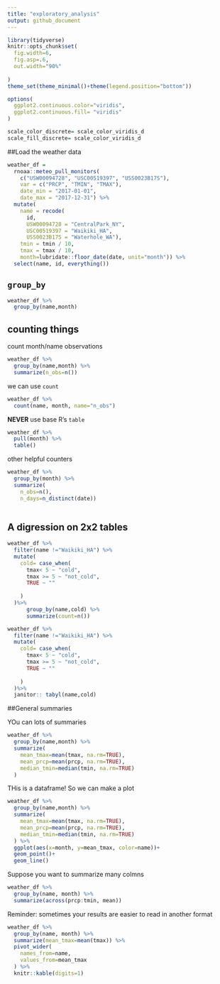 ```yaml
---
title: "exploratory_analysis"
output: github_document
---
```


```r

library(tidyverse)
knitr::opts_chunk$set(
  fig.width=6,
  fig.asp=.6,
  out.width="90%"
  
) 
theme_set(theme_minimal()+theme(legend.position="bottom"))

options(
  ggplot2.continuous.color="viridis",
  ggplot2.continuous.fill= "viridis"
)

scale_color_discrete= scale_color_viridis_d
scale_fill_discrete= scale_color_viridis_d
```

##Load the weather data

```r
weather_df = 
  rnoaa::meteo_pull_monitors(
    c("USW00094728", "USC00519397", "USS0023B17S"),
    var = c("PRCP", "TMIN", "TMAX"), 
    date_min = "2017-01-01",
    date_max = "2017-12-31") %>%
  mutate(
    name = recode(
      id, 
      USW00094728 = "CentralPark_NY", 
      USC00519397 = "Waikiki_HA",
      USS0023B17S = "Waterhole_WA"),
    tmin = tmin / 10,
    tmax = tmax / 10,
    month=lubridate::floor_date(date, unit="month")) %>% 
  select(name, id, everything())

```

## `group_by`

```r
weather_df %>% 
  group_by(name,month)
```
## counting things

count month/name observations
```r
weather_df %>% 
  group_by(name,month) %>% 
  summarize(n_obs=n())
```
we can use `count`

```r
weather_df %>% 
  count(name, month, name="n_obs")
```
**NEVER** use base R's `table`

```r
weather_df %>% 
  pull(month) %>% 
  table()
```

other helpful counters

```r

weather_df %>% 
  group_by(month) %>% 
  summarize(
    n_obs=n(),
    n_days=n_distinct(date))
  
```
## A digression on 2x2 tables

```r

weather_df %>% 
  filter(name !="Waikiki_HA") %>% 
  mutate(
    cold= case_when(
      tmax< 5 ~ "cold",
      tmax >= 5 ~ "not_cold",
      TRUE ~ ""
      
    ) 
  )%>% 
      group_by(name,cold) %>% 
      summarize(count=n())
```
```r
weather_df %>% 
  filter(name !="Waikiki_HA") %>% 
  mutate(
    cold= case_when(
      tmax< 5 ~ "cold",
      tmax >= 5 ~ "not_cold",
      TRUE ~ ""
      
    ) 
  )%>% 
  janitor:: tabyl(name,cold)
```

##General summaries

YOu can lots of summaries

```r
weather_df %>% 
  group_by(name,month) %>% 
  summarize(
    mean_tmax=mean(tmax, na.rm=TRUE),
    mean_prcp=mean(prcp, na.rm=TRUE),
    median_tmin=median(tmin, na.rm=TRUE)
  )
```

THis is a dataframe! So we can make a plot

```r
weather_df %>% 
  group_by(name,month) %>% 
  summarize(
    mean_tmax=mean(tmax, na.rm=TRUE),
    mean_prcp=mean(prcp, na.rm=TRUE),
    median_tmin=median(tmin, na.rm=TRUE)
  ) %>% 
  ggplot(aes(x=month, y=mean_tmax, color=name))+
  geom_point()+
  geom_line()
```
Suppose you want to summarize many colmns

```r
weather_df %>% 
  group_by(name, month) %>% 
  summarize(across(prcp:tmin, mean))
```

Reminder: sometimes your results are easier to read in another format

```r
weather_df %>% 
  group_by(name, month) %>% 
  summarize(mean_tmax=mean(tmax)) %>% 
  pivot_wider(
    names_from=name,
    values_from=mean_tmax
  ) %>% 
  knitr::kable(digits=1)
```

